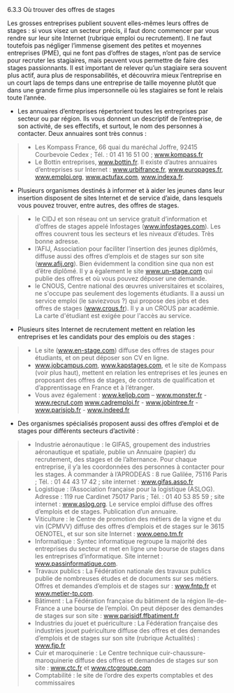 

<CustomTitle tag="h1"  size="24px">
  6.3.3 Où trouver des offres de stages
</CustomTitle>

Les grosses entreprises publient souvent elles-mêmes leurs offres de stages : si vous visez un secteur précis, il faut donc commencer par vous rendre sur leur site Internet (rubrique emploi ou recrutement). Il ne faut toutefois pas négliger l’immense gisement des petites et moyennes
entreprises (PME), qui ne font pas d’offres de stages, n’ont pas de service pour recruter les stagiaires, mais peuvent vous permettre de faire des stages passionnants. Il est important de relever qu’un stagiaire sera souvent plus actif, aura plus de responsabilités, et découvrira mieux
l’entreprise en un court laps de temps dans une entreprise de taille moyenne plutôt que dans une grande firme plus impersonnelle où les stagiaires se font le relais toute l’année.
- Les annuaires d’entreprises répertorient toutes les entreprises par secteur ou par région. Ils vous donnent un descriptif de l’entreprise, de son activité, de ses effectifs, et surtout, le nom des personnes à contacter. Deux annuaires sont très connus :
> - Les Kompass France, 66 quai du maréchal Joffre, 92415 Courbevoie Cedex ; Tél. : 01 41 16 51 00 ; www.kompass.fr
> - Le Bottin entreprises, www.bottin.fr. Il existe d’autres annuaires d’entreprises sur Internet : www.urbifrance.fr, www.europages.fr, www.emploi.org, www.actufax.com, www.indexa.fr.

- Plusieurs organismes destinés à informer et à aider les jeunes dans leur insertion disposent de sites Internet et de service d’aide, dans lesquels vous pouvez trouver, entre autres, des offres de stages.
> - le CIDJ et son réseau ont un service gratuit d’information et d’offres de stages appelé Infostages (www.infostages.com). Les offres couvrent tous les secteurs et les niveaux d’études. Très bonne adresse.
> - l’AFIJ, Association pour faciliter l’insertion des jeunes diplômés, diffuse aussi des offres d’emplois et de stages sur son site (www.afij.org). Bien évidemment la condition sine qua non est d’être diplômé. Il y a également le site www.un-stage.com qui publie des offres et où vous pouvez déposer une demande.
> - le CNOUS, Centre national des œuvres universitaires et scolaires, ne s'occupe pas seulement des logements étudiants. Il a aussi un service emploi (le saviezvous ?) qui propose des jobs et des offres de stages (www.crous.fr). Il y a un CROUS par académie. La carte d'étudiant est exigée pour l'accès au service.


- Plusieurs sites Internet de recrutement mettent en relation les entreprises et les candidats pour des emplois ou des stages :
> - Le site (www.en-stage.com) diffuse des offres de stages pour étudiants, et on peut déposer son CV en ligne.
> - www.jobcampus.com, www.kapstages.com, et le site de Kompass (voir plus haut), mettent en relation les entreprises et les jeunes en proposant des offres de stages, de contrats de qualification et d’apprentissage en France et à l’étranger.
> - Vous avez également :
>  www.keljob.com – www.monster.fr - www.recrut.com www.cadremploi.fr - www.jobintree.fr - www.parisjob.fr - www.indeed.fr

- Des organismes spécialisés proposent aussi des offres d’emploi et de stages pour différents secteurs d’activité :
> - Industrie aéronautique : le GIFAS, groupement des industries aéronautique et spatiale, publie un Annuaire (papier) du recrutement, des stages et de l’alternance. Pour chaque entreprise, il y’a les coordonnées des personnes à contacter pour les stages. À commander à l’APRODEAS : 8 rue Galilée, 75116 Paris ; Tél. : 01 44 43 17 42 ; site internet : www.gifas.asso.fr
> - Logistique : l’Association française pour la logistique (ASLOG). Adresse : 119 rue Cardinet 75017 Paris ; Tél. : 01 40 53 85 59 ; site internet : www.aslog.org. Le service emploi diffuse des offres d’emplois et de stages. Publication d’un annuaire.
> - Viticulture : le Centre de promotion des métiers de la vigne et du vin (CPMVV) diffuse des offres d’emplois et de stages sur le 3615 OENOTEL, et sur son site Internet : www.oeno.tm.fr
> - Informatique : Syntec informatique regroupe la majorité des entreprises du secteur et met en ligne une bourse de stages dans les entreprises d’informatique. Site internet : www.passinformatique.com.
> - Travaux publics : La Fédération nationale des travaux publics publie de nombreuses études et de documents sur ses métiers. Offres et demandes d’emplois et de stages sur : www.fntp.fr et www.metier-tp.com.
> - Bâtiment : La Fédération française du bâtiment de la région Ile-de-France a une bourse de l’emploi. On peut déposer des demandes de stages sur son site : www.parisidf.ffbatiment.fr
> - Industries du jouet et puériculture : La Fédération française des industries jouet puériculture diffuse des offres et des demandes d’emplois et de stages sur son site (rubrique Actualités) : www.fjp.fr
> - Cuir et maroquinerie : Le Centre technique cuir-chaussure-maroquinerie diffuse des offres et demandes de stages sur son site : www.ctc.fr et www.ctcgroupe.com
> - Comptabilité : le site de l’ordre des experts comptables et des commissaires
